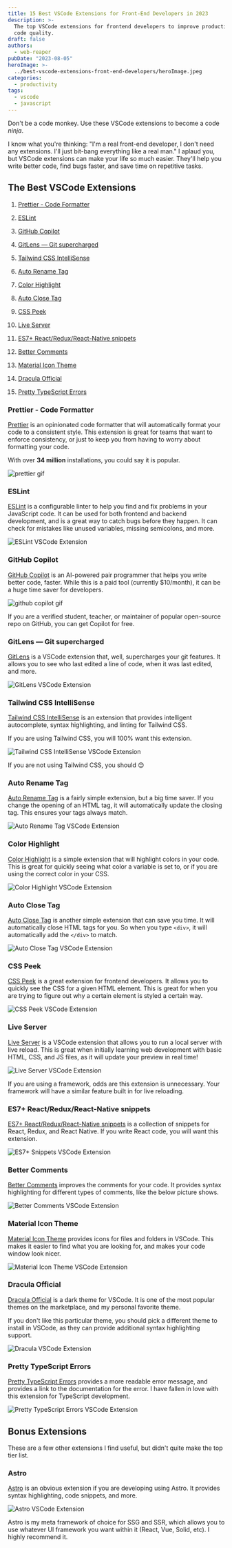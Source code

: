 ```yaml
---
title: 15 Best VSCode Extensions for Front-End Developers in 2023
description: >-
  The top VSCode extensions for frontend developers to improve productivity and
  code quality.
draft: false
authors:
  - web-reaper
pubDate: "2023-08-05"
heroImage: >-
  ../best-vscode-extensions-front-end-developers/heroImage.jpeg
categories:
  - productivity
tags:
  - vscode
  - javascript
---
```


Don't be a code monkey. Use these VSCode extensions to become a code _ninja_.

I know what you're thinking: "I'm a real front-end developer, I don't need any extensions. I'll just bit-bang everything like a real man." I aplaud you, but VSCode extensions can make your life so much easier. They'll help you write better code, find bugs faster, and save time on repetitive tasks.

## The Best VSCode Extensions

1. [Prettier - Code Formatter](#prettier---code-formatter)

2. [ESLint](#eslint)

3. [GitHub Copilot](#github-copilot)

4. [GitLens — Git supercharged](#gitlens--git-supercharged)

5. [Tailwind CSS IntelliSense](#tailwind-css-intellisense)

6. [Auto Rename Tag](#auto-rename-tag)

7. [Color Highlight](#color-highlight)

8. [Auto Close Tag](#auto-close-tag)

9. [CSS Peek](#css-peek)

10. [Live Server](#live-server)

11. [ES7+ React/Redux/React-Native snippets](#es7-reactreduxreact-native-snippets)

12. [Better Comments](#better-comments)

13. [Material Icon Theme](#material-icon-theme)

14. [Dracula Official](#dracula-official)

15. [Pretty TypeScript Errors](#pretty-typescript-errors)

<Newsletter />

### Prettier - Code Formatter

[Prettier](https://marketplace.visualstudio.com/items?itemName=esbenp.prettier-vscode) is an opinionated code formatter that will automatically format your code to a consistent style. This extension is great for teams that want to enforce consistency, or just to keep you from having to worry about formatting your code.

With over **34 million** installations, you could say it is popular.

![prettier gif](../best-vscode-extensions-front-end-developers/prettier.gif)

### ESLint

[ESLint](https://marketplace.visualstudio.com/items?itemName=dbaeumer.vscode-eslint) is a configurable linter to help you find and fix problems in your JavaScript code. It can be used for both frontend and backend development, and is a great way to catch bugs before they happen. It can check for mistakes like unused variables, missing semicolons, and more.

![ESLint VSCode Extension](../best-vscode-extensions-front-end-developers/eslint.jpg)

### GitHub Copilot

[GitHub Copilot](https://marketplace.visualstudio.com/items?itemName=GitHub.copilot) is an AI-powered pair programmer that helps you write better code, faster. While this is a paid tool (currently $10/month), it can be a huge time saver for developers.

![github copilot gif](../best-vscode-extensions-front-end-developers/github-copilot.gif)

<Admonition variant="info">
	If you are a verified student, teacher, or maintainer of popular open-source
	repo on GitHub, you can get Copilot for free.
</Admonition>

### GitLens — Git supercharged

[GitLens](https://marketplace.visualstudio.com/items?itemName=eamodio.gitlens) is a VSCode extension that, well, supercharges your git features. It allows you to see who last edited a line of code, when it was last edited, and more.

![GitLens VSCode Extension](../best-vscode-extensions-front-end-developers/gitlens.jpg)

### Tailwind CSS IntelliSense

[Tailwind CSS IntelliSense](https://marketplace.visualstudio.com/items?itemName=bradlc.vscode-tailwindcss) is an extension that provides intelligent autocomplete, syntax highlighting, and linting for Tailwind CSS.

If you are using Tailwind CSS, you will 100% want this extension.

![Tailwind CSS IntelliSense VSCode Extension](../best-vscode-extensions-front-end-developers/tailwindcss.jpg)

<Admonition variant="tip">
	If you are not using Tailwind CSS, you should 😊
</Admonition>

### Auto Rename Tag

[Auto Rename Tag](https://marketplace.visualstudio.com/items?itemName=formulahendry.auto-rename-tag) is a fairly simple extension, but a big time saver. If you change the opening of an HTML tag, it will automatically update the closing tag. This ensures your tags always match.

![Auto Rename Tag VSCode Extension](../best-vscode-extensions-front-end-developers/auto-rename-tag.gif)

### Color Highlight

[Color Highlight](https://marketplace.visualstudio.com/items?itemName=naumovs.color-highlight) is a simple extension that will highlight colors in your code. This is great for quickly seeing what color a variable is set to, or if you are using the correct color in your CSS.

![Color Highlight VSCode Extension](../best-vscode-extensions-front-end-developers/color-highlight.jpg)

### Auto Close Tag

[Auto Close Tag](https://marketplace.visualstudio.com/items?itemName=formulahendry.auto-close-tag) is another simple extension that can save you time. It will automatically close HTML tags for you. So when you type `<div>`, it will automatically add the `</div>` to match.

![Auto Close Tag VSCode Extension](../best-vscode-extensions-front-end-developers/auto-close-tag.gif)

### CSS Peek

[CSS Peek](https://marketplace.visualstudio.com/items?itemName=pranaygp.vscode-css-peek) is a great extension for frontend developers. It allows you to quickly see the CSS for a given HTML element. This is great for when you are trying to figure out why a certain element is styled a certain way.

![CSS Peek VSCode Extension](../best-vscode-extensions-front-end-developers/css-peek.jpg)

### Live Server

[Live Server](https://marketplace.visualstudio.com/items?itemName=ritwickdey.LiveServer) is a VSCode extension that allows you to run a local server with live reload. This is great when initially learning web development with basic HTML, CSS, and JS files, as it will update your preview in real time!

![Live Server VSCode Extension](../best-vscode-extensions-front-end-developers/liveserver.jpg)

<Admonition variant="info">
	If you are using a framework, odds are this extension is unnecessary. Your
	framework will have a similar feature built in for live reloading.
</Admonition>

### ES7+ React/Redux/React-Native snippets

[ES7+ React/Redux/React-Native snippets](https://marketplace.visualstudio.com/items?itemName=dsznajder.es7-react-js-snippets) is a collection of snippets for React, Redux, and React Native. If you write React code, you will want this extension.

![ES7+ Snippets VSCode Extension](../best-vscode-extensions-front-end-developers/es7.jpg)

### Better Comments

[Better Comments](https://marketplace.visualstudio.com/items?itemName=aaron-bond.better-comments) improves the comments for your code. It provides syntax highlighting for different types of comments, like the below picture shows.

![Better Comments VSCode Extension](../best-vscode-extensions-front-end-developers/better-comments.jpg)

### Material Icon Theme

[Material Icon Theme](https://marketplace.visualstudio.com/items?itemName=PKief.material-icon-theme) provides icons for files and folders in VSCode. This makes it easier to find what you are looking for, and makes your code window look nicer.

![Material Icon Theme VSCode Extension](../best-vscode-extensions-front-end-developers/material-icon.jpg)

### Dracula Official

[Dracula Official](https://marketplace.visualstudio.com/items?itemName=dracula-theme.theme-dracula) is a dark theme for VSCode. It is one of the most popular themes on the marketplace, and my personal favorite theme.

If you don't like this particular theme, you should pick a different theme to install in VSCode, as they can provide additional syntax highlighting support.

![Dracula VSCode Extension](../best-vscode-extensions-front-end-developers/dracula.jpg)

### Pretty TypeScript Errors

[Pretty TypeScript Errors](https://marketplace.visualstudio.com/items?itemName=yoavbls.pretty-ts-errors) provides a more readable error message, and provides a link to the documentation for the error. I have fallen in love with this extension for TypeScript development.

![Pretty TypeScript Errors VSCode Extension](../best-vscode-extensions-front-end-developers/pretty-typescript-errors.jpg)

## Bonus Extensions

These are a few other extensions I find useful, but didn't quite make the top tier list.

### Astro

[Astro](https://marketplace.visualstudio.com/items?itemName=astro-build.astro-vscode) is an obvious extension if you are developing using Astro. It provides syntax highlighting, code snippets, and more.

![Astro VSCode Extension](../best-vscode-extensions-front-end-developers/astro.jpg)

<Admonition variant="tip">
	Astro is my meta framework of choice for SSG and SSR, which allows you to use
	whatever UI framework you want within it (React, Vue, Solid, etc). I highly
	recommend it.
</Admonition>